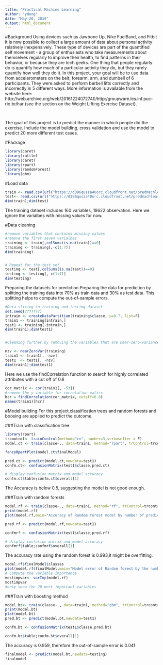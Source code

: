 ---
title: "Practical Machine Learning"
author: "ydong"
date: "May 20, 2019"
output: html_document
---

#Background
Using devices such as Jawbone Up, Nike FuelBand, and Fitbit it is now possible to collect a large amount of data about personal activity relatively inexpensively. These type of devices are part of the quantified self movement - a group of enthusiasts who take measurements about themselves regularly to improve their health, to find patterns in their behavior, or because they are tech geeks. One thing that people regularly do is quantify how much of a particular activity they do, but they rarely quantify how well they do it. In this project, your goal will be to use data from accelerometers on the belt, forearm, arm, and dumbell of 6 participants. They were asked to perform barbell lifts correctly and incorrectly in 5 different ways. More information is available from the website here: http://web.archive.org/web/20161224072740/http:/groupware.les.inf.puc-rio.br/har (see the section on the Weight Lifting Exercise Dataset).

&nbsp;

The goal of this project is to predict the manner in which people did the exercise. Include the model building, cross validation and use the model to predict 20 more different test cases.

#Package
```{r,message=F,warning=F}
library(caret)
library(rattle)
library(caret)
library(rpart)
library(randomForest)
library(gbm)
```

#Load data 
```{r,message=F,warning=F}
train <- read.csv(url("https://d396qusza40orc.cloudfront.net/predmachlearn/pml-training.csv"),header = T)
test<- read.csv(url("https://d396qusza40orc.cloudfront.net/predmachlearn/pml-testing.csv"),header = T)
dim(train);dim(test)
```

The training dataset includes 160 variables, 19622 observation. Here we ignore the varialbes with missing values for now.

#Data cleaning
```{r,message=F,warning=F}
#remove variables that contains missing values
#remove the first seven varialbes
training <- train[,colSums(is.na(train))==0]
training <- training[,-c(1:7)]
dim(training)


# Repeat for the test set
testing <- test[,colSums(is.na(test))==0]
testing <- testing[,-c(1:7)]
dim(testing)

```

Preparing the datasets for prediction
Preparing the data for prediction by splitting the training data into 70% as train data and 30% as test data. This splitting helps to compute the out-of-sample errors.

```{r,message=F,warning=F}
#Data slicing to training and testing dataset 
set.seed(7777777)
intrain <- createDataPartition(training$classe, p=0.7, list=F)
train1 <- training[intrain,]
test1 <- training[-intrain,]
dim(train1);dim(test1)


#Cleaning further by removing the variables that are near-zero-variance

nzv <- nearZeroVar(training)
train1 <- train1[, -nzv]
test1  <- test1[, -nzv]
dim(train1);dim(test1)

```

Here we use the findCorrelation function to search for highly correlated attributes with a cut off of 0.8

```{r}
cor_matrix <- cor(train1[, -53]) 
#remove the y variable for correlation matirx
hcr = findCorrelation(cor_matrix, cutoff=0.8)
names(train1)[hcr]
```

#Model building
For this project,classification trees and random forests and boosing are applied to predict the outcome.

###Train with classification tree

```{r,message=F,warning = F}
library(rpart)
trcontrol<- trainControl(method="cv", number=3,verboseIter = F)
model.ct <- train(classe~., data=train1, method="rpart", trControl=trcontrol)

fancyRpartPlot(model.ct$finalModel)

```

```{r}
pred.ct <- predict(model.ct,newdata=test1)
confm.ct<- confusionMatrix(test1$classe,pred.ct)

# display confusion matrix and model accuracy
confm.ct$table;confm.ct$overall[1]
```
The Accuracy is below 0.5, suggesting the model is not good enough.


###Train with random forests
```{r}
model.rf <- train(classe~., data=train1, method="rf", trControl=trcontrol)
print(model.rf)
plot(model.rf,main="Accuracy of Random forest model by number of predictors")

pred.rf <- predict(model.rf,newdata=test1)

confmrf <- confusionMatrix(test1$classe,pred.rf)

# display confusion matrix and model accuracy
confmrf$table;confmrf$overall[1]
```
The accuracy rate using the random forest is 0.993,it might be overfitting.

```{r}
model.rf$finalModel$classes
plot(model.rf$finalModel,main="Model error of Random forest by the number of trees",xlim=c(0,100))
# Compute the variable importance 
mostimpvar<- varImp(model.rf)
mostimpvar
#only show the 20 most important variables 
```

###Train with boosting method

```{r,warning= F}
model.bt<- train(classe~., data=train1, method="gbm", trControl=trcontrol, verbose=F)
print(model.bt)
plot(model.bt)
pred.bt <- predict(model.bt,newdata=test1)

confm.bt <- confusionMatrix(test1$classe,pred.bt)

confm.bt$table;confm.bt$overall[1]

```
The accuracy is 0.959, therefore the out-of-sample error is 0.041

```{r}
finalmodel <- predict(model.bt,newdata=testing)
finalmodel
```